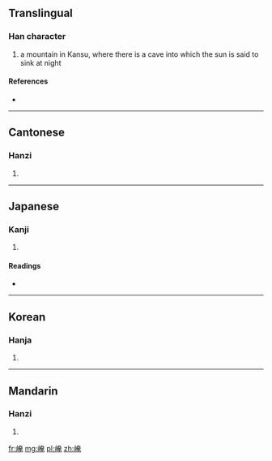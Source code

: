 ==Translingual==

===Han character===
{{Han char|rn=46|rad=山|as=08|sn=11|four=2471<sub>6</sub>|canj=山大中山 (UKLU)}}

# a mountain in Kansu, where there is a cave into which the sun is said to sink at night

====References====
* {{Han ref|kx=0315.020|dkj=08208|dj=0615.220|hdz=10778.120|uh=5D26|ud=23846|bh=D4FC|bd=54524}}

----

==Cantonese==

===Hanzi===
{{yue-hanzi|jyut=|y=yim1}}

# {{defn|lang=yue|sort=山08}}

----

==Japanese==

===Kanji===
{{ja-kanji|grade=|rs=山08}}

# {{defn|lang=ja|sort=山08}}

====Readings====
* {{ja-readings|on=[[えん]] (en)|kun=}}

----

==Korean==

===Hanja===
{{ko-hanja|hangeul=엄|rv=eom|mr=ŏm}}

# {{defn|lang=ko|sort=山08}}

----

==Mandarin==

===Hanzi===
{{cmn-hanzi|pin=[[yān]] ([[yan1]])|wg=yen<sup>1</sup>}}

# {{defn|lang=cmn|sort=山08}}

[[fr:崦]]
[[mg:崦]]
[[pl:崦]]
[[zh:崦]]